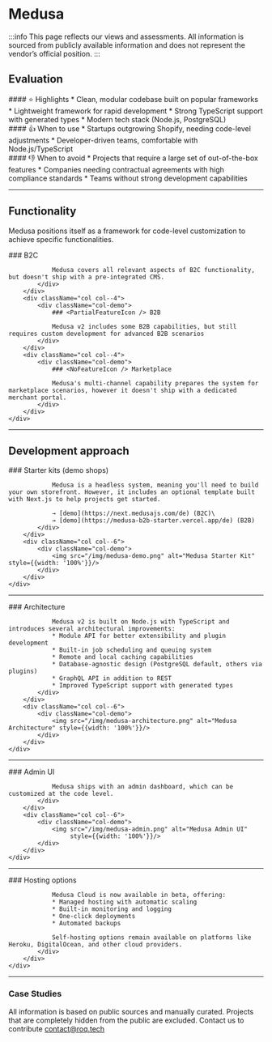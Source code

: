 
# Medusa

:::info
This page reflects our views and assessments. All information is sourced from publicly available information and does not represent the vendor’s official position.
:::

<ShopSystemsTable name="Medusa" cols="OS license,Code, Repository, Stars"/>

## Evaluation
<div className="container">
    <div className="row">
        <div className="col col--4">
            <div className="col-demo">
                #### ⭐ Highlights
                * Clean, modular codebase built on popular frameworks
                * Lightweight framework for rapid development
                * Strong TypeScript support with generated types
                * Modern tech stack (Node.js, PostgreSQL)
            </div>
        </div>
        <div className="col col--4">
            <div className="col-demo">
                #### 👍 When to use
                * Startups outgrowing Shopify, needing code-level adjustments
                * Developer-driven teams, comfortable with Node.js/TypeScript
            </div>
        </div>
        <div className="col col--4">
            <div className="col-demo">
                #### 👎 When to avoid
                * Projects that require a large set of out-of-the-box features
                * Companies needing contractual agreements with high compliance standards
                * Teams without strong development capabilities
            </div>
        </div>
    </div>
</div>

---

## Functionality

Medusa positions itself as a framework for code-level customization to achieve specific functionalities.

<div className="container">
    <div className="row">
        <div className="col col--4">
            <div className="col-demo">
                ### <FullFeatureIcon /> B2C

                Medusa covers all relevant aspects of B2C functionality, but doesn't ship with a pre-integrated CMS.
            </div>
        </div>
        <div className="col col--4">
            <div className="col-demo">
                ### <PartialFeatureIcon /> B2B

                Medusa v2 includes some B2B capabilities, but still requires custom development for advanced B2B scenarios
            </div>
        </div>
        <div className="col col--4">
            <div className="col-demo">
                ### <NoFeatureIcon /> Marketplace

                Medusa's multi-channel capability prepares the system for marketplace scenarios, however it doesn't ship with a dedicated merchant portal.
            </div>
        </div>
    </div>

</div>

---

## Development approach

<div className="container">
    <div className="row">
        <div className="col col--6">
            <div className="col-demo">
                ### Starter kits (demo shops)

                Medusa is a headless system, meaning you'll need to build your own storefront. However, it includes an optional template built with Next.js to help projects get started.

                → [demo](https://next.medusajs.com/de) (B2C)\
                → [demo](https://medusa-b2b-starter.vercel.app/de) (B2B)
            </div>
        </div>
        <div className="col col--6">
            <div className="col-demo">
                <img src="/img/medusa-demo.png" alt="Medusa Starter Kit" style={{width: '100%'}}/>
            </div>
        </div>
    </div>
</div>

---

<div className="container">
    <div className="row">
        <div className="col col--6">
            <div className="col-demo">
                ### Architecture

                Medusa v2 is built on Node.js with TypeScript and introduces several architectural improvements:
                * Module API for better extensibility and plugin development
                * Built-in job scheduling and queuing system
                * Remote and local caching capabilities
                * Database-agnostic design (PostgreSQL default, others via plugins)
                * GraphQL API in addition to REST
                * Improved TypeScript support with generated types
            </div>
        </div>
        <div className="col col--6">
            <div className="col-demo">
                <img src="/img/medusa-architecture.png" alt="Medusa Architecture" style={{width: '100%'}}/>
            </div>
        </div>
    </div>
</div>

---

<div className="container">
    <div className="row">
        <div className="col col--6">
            <div className="col-demo">
                ### Admin UI

                Medusa ships with an admin dashboard, which can be customized at the code level.
            </div>
        </div>
        <div className="col col--6">
            <div className="col-demo">
                <img src="/img/medusa-admin.png" alt="Medusa Admin UI"
                     style={{width: '100%'}}/>
            </div>
        </div>
    </div>
</div>

---

<div className="container">
    <div className="row">
        <div className="col col--12">
            <div className="col-demo">
                ### Hosting options

                Medusa Cloud is now available in beta, offering:
                * Managed hosting with automatic scaling
                * Built-in monitoring and logging
                * One-click deployments
                * Automated backups

                Self-hosting options remain available on platforms like Heroku, DigitalOcean, and other cloud providers.
            </div>
        </div>
    </div>
</div>

---

### Case Studies

All information is based on public sources and manually curated. Projects that are completely hidden from
the public are excluded. Contact us to contribute [contact@roq.tech](mailto:contact@roq.tech)

<CaseStudyTable system="MedusaJS" cols="Company,Shop URL,Industry,Type"/>